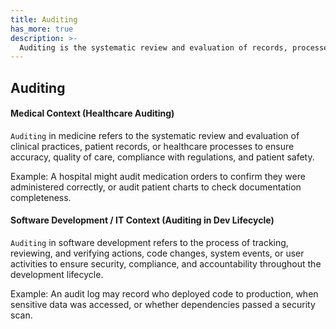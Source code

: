 ```yaml
---
title: Auditing
has_more: true
description: >-
  Auditing is the systematic review and evaluation of records, processes, or activities to verify accuracy, compliance, and performance against established standards.
---
```


## Auditing
#### Medical Context (Healthcare Auditing)

`Auditing` in medicine refers to the systematic review and evaluation of clinical practices, patient records, or healthcare processes to ensure accuracy, quality of care, compliance with regulations, and patient safety.

Example: A hospital might audit medication orders to confirm they were administered correctly, or audit patient charts to check documentation completeness.

#### Software Development / IT Context (Auditing in Dev Lifecycle)

`Auditing` in software development refers to the process of tracking, reviewing, and verifying actions, code changes, system events, or user activities to ensure security, compliance, and accountability throughout the development lifecycle.

Example: An audit log may record who deployed code to production, when sensitive data was accessed, or whether dependencies passed a security scan.
